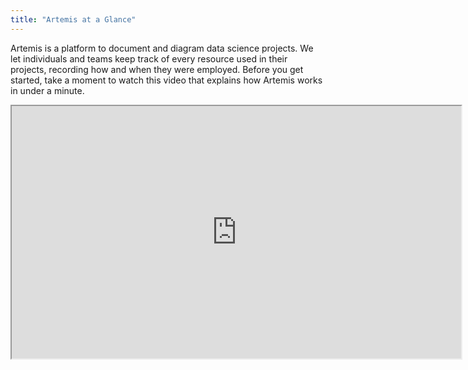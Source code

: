 ```yaml
---
title: "Artemis at a Glance"
---
```

Artemis is a platform to document and diagram data science projects. We let individuals and teams keep track of every resource used in their projects, recording how and when they were employed. Before you get started, take a moment to watch this video that explains how Artemis works in under a minute. 
<iframe width="719" height="404" src="https://www.youtube.com/embed/3MEG6p7ry3M"> </iframe>
